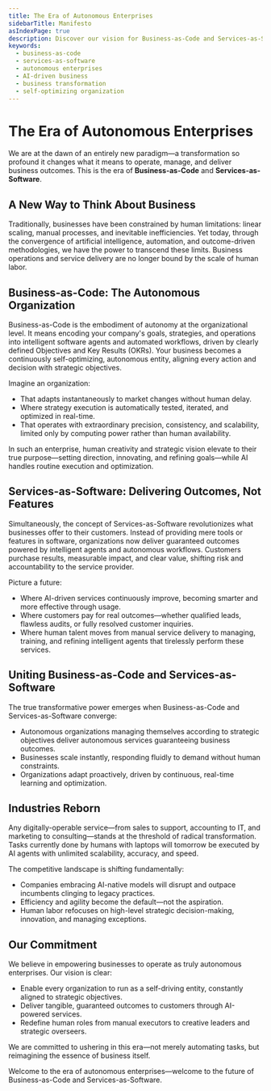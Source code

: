 ```yaml
---
title: The Era of Autonomous Enterprises
sidebarTitle: Manifesto
asIndexPage: true
description: Discover our vision for Business-as-Code and Services-as-Software - transforming organizations into self-optimizing autonomous entities driven by AI.
keywords:
  - business-as-code
  - services-as-software
  - autonomous enterprises
  - AI-driven business
  - business transformation
  - self-optimizing organization
---
```


# The Era of Autonomous Enterprises

We are at the dawn of an entirely new paradigm—a transformation so profound it changes what it means to operate, manage, and deliver business outcomes. This is the era of **Business-as-Code** and **Services-as-Software**.

## A New Way to Think About Business

Traditionally, businesses have been constrained by human limitations: linear scaling, manual processes, and inevitable inefficiencies. Yet today, through the convergence of artificial intelligence, automation, and outcome-driven methodologies, we have the power to transcend these limits. Business operations and service delivery are no longer bound by the scale of human labor.

## Business-as-Code: The Autonomous Organization

Business-as-Code is the embodiment of autonomy at the organizational level. It means encoding your company's goals, strategies, and operations into intelligent software agents and automated workflows, driven by clearly defined Objectives and Key Results (OKRs). Your business becomes a continuously self-optimizing, autonomous entity, aligning every action and decision with strategic objectives.

Imagine an organization:

- That adapts instantaneously to market changes without human delay.
- Where strategy execution is automatically tested, iterated, and optimized in real-time.
- That operates with extraordinary precision, consistency, and scalability, limited only by computing power rather than human availability.

In such an enterprise, human creativity and strategic vision elevate to their true purpose—setting direction, innovating, and refining goals—while AI handles routine execution and optimization.

## Services-as-Software: Delivering Outcomes, Not Features

Simultaneously, the concept of Services-as-Software revolutionizes what businesses offer to their customers. Instead of providing mere tools or features in software, organizations now deliver guaranteed outcomes powered by intelligent agents and autonomous workflows. Customers purchase results, measurable impact, and clear value, shifting risk and accountability to the service provider.

Picture a future:

- Where AI-driven services continuously improve, becoming smarter and more effective through usage.
- Where customers pay for real outcomes—whether qualified leads, flawless audits, or fully resolved customer inquiries.
- Where human talent moves from manual service delivery to managing, training, and refining intelligent agents that tirelessly perform these services.

## Uniting Business-as-Code and Services-as-Software

The true transformative power emerges when Business-as-Code and Services-as-Software converge:

- Autonomous organizations managing themselves according to strategic objectives deliver autonomous services guaranteeing business outcomes.
- Businesses scale instantly, responding fluidly to demand without human constraints.
- Organizations adapt proactively, driven by continuous, real-time learning and optimization.

## Industries Reborn

Any digitally-operable service—from sales to support, accounting to IT, and marketing to consulting—stands at the threshold of radical transformation. Tasks currently done by humans with laptops will tomorrow be executed by AI agents with unlimited scalability, accuracy, and speed.

The competitive landscape is shifting fundamentally:

- Companies embracing AI-native models will disrupt and outpace incumbents clinging to legacy practices.
- Efficiency and agility become the default—not the aspiration.
- Human labor refocuses on high-level strategic decision-making, innovation, and managing exceptions.

## Our Commitment

We believe in empowering businesses to operate as truly autonomous enterprises. Our vision is clear:

- Enable every organization to run as a self-driving entity, constantly aligned to strategic objectives.
- Deliver tangible, guaranteed outcomes to customers through AI-powered services.
- Redefine human roles from manual executors to creative leaders and strategic overseers.

We are committed to ushering in this era—not merely automating tasks, but reimagining the essence of business itself.

Welcome to the era of autonomous enterprises—welcome to the future of Business-as-Code and Services-as-Software.
